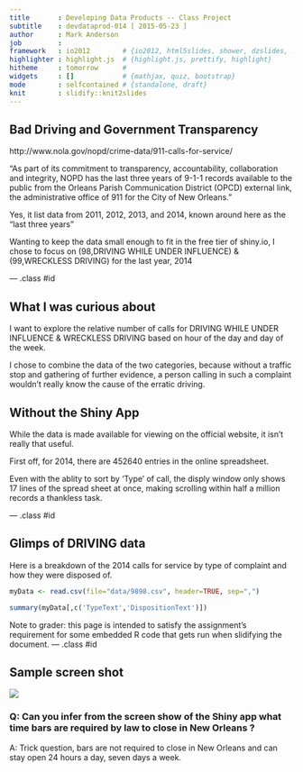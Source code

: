 ```yaml
---
title       : Developing Data Products -- Class Project
subtitle    : devdataprod-014 [ 2015-05-23 ]
author      : Mark Anderson
job         : 
framework   : io2012        # {io2012, html5slides, shower, dzslides, ...}
highlighter : highlight.js  # {highlight.js, prettify, highlight}
hitheme     : tomorrow      # 
widgets     : []            # {mathjax, quiz, bootstrap}
mode        : selfcontained # {standalone, draft}
knit        : slidify::knit2slides
---
```


## Bad Driving and Government Transparency

http://www.nola.gov/nopd/crime-data/911-calls-for-service/

"As part of its commitment to transparency, accountability, collaboration and integrity, NOPD has the last three years of 9-1-1 records available to the public from the Orleans Parish Communication District (OPCD) external link, the administrative office of 911 for the City of New Orleans."


Yes, it list data from 2011, 2012, 2013, and 2014, known around here as the "last three years"


Wanting to keep the data small enough to fit in the free tier of shiny.io, I
chose to focus on (98,DRIVING WHILE UNDER INFLUENCE) & (99,WRECKLESS DRIVING) 
for the last year, 2014

--- .class #id 

## What I was curious about

I want to explore the relative number of calls for DRIVING WHILE UNDER INFLUENCE & WRECKLESS DRIVING  based on hour of the day and day of the week.

I chose to combine the data of the two categories, because without a traffic stop and gathering of further evidence, a person calling in such a complaint wouldn't really know the cause of the erratic driving.



## Without the Shiny App

While the data is made available for viewing on the official website, it
isn't really that useful.

First off, for 2014, there are 452640 entries in the online spreadsheet.

Even with the ablity to sort by 'Type' of call, the disply window only
shows 17 lines of the spread sheet at once, making scrolling within
half a million records a thankless task. 

--- .class #id

## Glimps of DRIVING data

Here is a breakdown of the 2014 calls for service by type of complaint and how they were disposed of.

```r
myData <- read.csv(file="data/9898.csv", header=TRUE, sep=",")
```

```r
summary(myData[,c('TypeText','DispositionText')])
```

Note to grader: this page is intended to satisfy the assignment's requirement for some embedded R code that gets run when slidifying the document.
--- .class #id

## Sample screen shot

![](assets/img/screen_shot.png)


### Q: Can you infer from the screen show of the Shiny app what time bars are required by law to close in New Orleans ?


A: Trick question, bars are not required to close in New Orleans and can stay open 24 hours a day, seven days a week.

